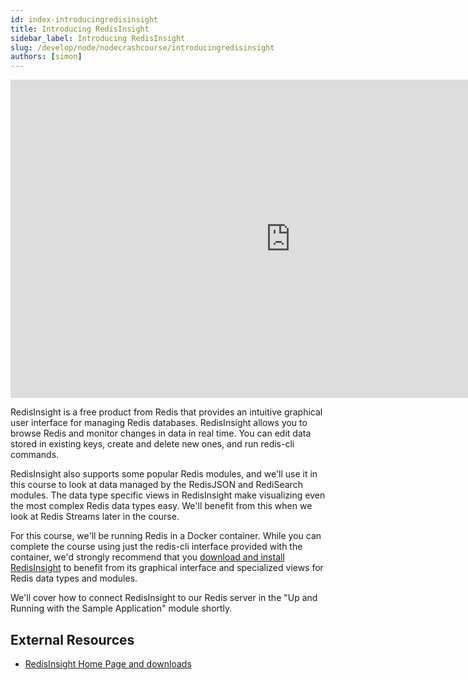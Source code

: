 ```yaml
---
id: index-introducingredisinsight
title: Introducing RedisInsight
sidebar_label: Introducing RedisInsight
slug: /develop/node/nodecrashcourse/introducingredisinsight
authors: [simon]
---
```



<div class="text--center">
<iframe width="896" height="509" src="https://www.youtube.com/embed/EUY8WyQdR-o" frameborder="0" allow="accelerometer; autoplay; clipboard-write; encrypted-media; gyroscope; picture-in-picture" allowfullscreen></iframe>
</div>

RedisInsight is a free product from Redis that provides an intuitive graphical user interface for managing Redis databases. RedisInsight allows you to browse Redis and monitor changes in data in real time.  You can edit data stored in existing keys, create and delete new ones, and run redis-cli commands.

RedisInsight also supports some popular Redis modules, and we'll use it in this course to look at data managed by the RedisJSON and RediSearch modules.  The data type specific views in RedisInsight make visualizing even the most complex Redis data types easy.  We'll benefit from this when we look at Redis Streams later in the course.

For this course, we'll be running Redis in a Docker container.  While you can complete the course using just the redis-cli interface provided with the container, we'd strongly recommend that you [download and install RedisInsight](https://redis.com/redis-enterprise/redis-insight/) to benefit from its graphical interface and specialized views for Redis data types and modules.

We'll cover how to connect RedisInsight to our Redis server in the "Up and Running with the Sample Application" module shortly.


## External Resources

* [RedisInsight Home Page and downloads](https://redis.com/redis-enterprise/redis-insight/)